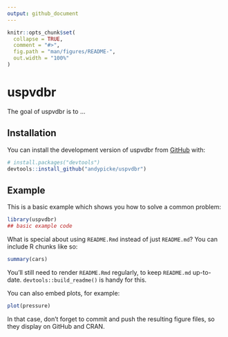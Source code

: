 ```yaml
---
output: github_document
---
```


<!-- README.md is generated from README.Rmd. Please edit that file -->

```r
knitr::opts_chunk$set(
  collapse = TRUE,
  comment = "#>",
  fig.path = "man/figures/README-",
  out.width = "100%"
)
```

# uspvdbr

<!-- badges: start -->
<!-- badges: end -->

The goal of uspvdbr is to ...

## Installation

You can install the development version of uspvdbr from [GitHub](https://github.com/) with:

``` r
# install.packages("devtools")
devtools::install_github("andypicke/uspvdbr")
```

## Example

This is a basic example which shows you how to solve a common problem:

```r
library(uspvdbr)
## basic example code
```

What is special about using `README.Rmd` instead of just `README.md`? You can include R chunks like so:

```r
summary(cars)
```

You'll still need to render `README.Rmd` regularly, to keep `README.md` up-to-date. `devtools::build_readme()` is handy for this.

You can also embed plots, for example:

```r
plot(pressure)
```

In that case, don't forget to commit and push the resulting figure files, so they display on GitHub and CRAN.
